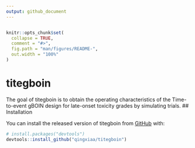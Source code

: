 ```yaml
---
output: github_document
---
```


<!-- README.md is generated from README.Rmd. Please edit that file -->

```r
```


```r
knitr::opts_chunk$set(
  collapse = TRUE,
  comment = "#>",
  fig.path = "man/figures/README-",
  out.width = "100%"
)
```

# titegboin

<!-- badges: start -->
<!-- badges: end -->

The goal of titegboin is to obtain the operating characteristics of the Time-to-event gBOIN design for late-onset toxicity grades by simulating trials.
## Installation

You can install the released version of titegboin from [GitHub](https://github.com/) with:

``` r
# install.packages("devtools")
devtools::install_github("qingxiaa/titegboin")
```

